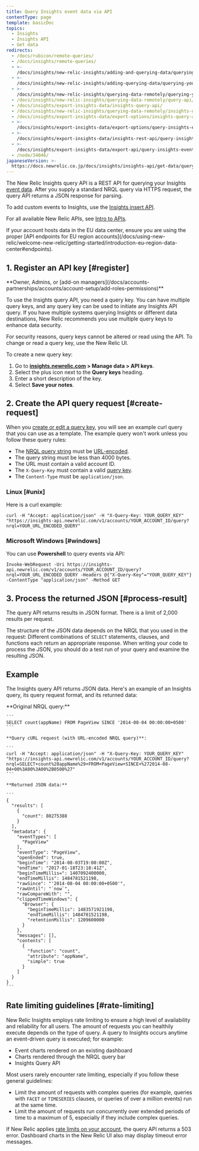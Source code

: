 ```yaml
---
title: Query Insights event data via API
contentType: page
template: basicDoc
topics:
  - Insights
  - Insights API
  - Get data
redirects:
  - /docs/rubicon/remote-queries/
  - /docs/insights/remote-queries/
  - >-
    /docs/insights/new-relic-insights/adding-and-querying-data/querying-your-data-remotely/
  - >-
    /docs/insights/new-relic-insights/adding-querying-data/querying-your-data-remotely/
  - >-
    /docs/insights/new-relic-insights/querying-data-remotely/querying-your-data-remotely/
  - /docs/insights/new-relic-insights/querying-data-remotely/query-api/
  - /docs/insights/export-insights-data/insights-query-api/
  - /docs/insights/new-relic-insights/querying-data-remotely/insights-query-api/
  - /docs/insights/export-insights-data/export-options/insights-query-api/
  - >-
    /docs/insights/export-insights-data/export-options/query-insights-event-data-api/
  - >-
    /docs/insights/export-insights-data/insights-rest-api/query-insights-event-data-api/
  - >-
    /docs/insights/export-insights-data/export-api/query-insights-event-data-api/
  - /node/34046/
japaneseVersion: >-
  https://docs.newrelic.co.jp/docs/insights/insights-api/get-data/query-insights-event-data-api
---
```


The New Relic Insights query API is a REST API for querying your Insights [event data](/docs/data-analysis/metrics/analyze-your-metrics/data-collection-metric-timeslice-event-data). After you supply a standard NRQL query via HTTPS request, the query API returns a JSON response for parsing.

To add custom events to Insights, use the [Insights insert API](/docs/insights/explore-data/custom-events/insert-custom-events-insights-api).

For all available New Relic APIs, see [Intro to APIs](/docs/apis/getting-started/introduction-new-relic-apis).

<Callout variant="tip">
  If your account hosts data in the EU data center, ensure you are using the proper [API endpoints for EU region accounts](/docs/using-new-relic/welcome-new-relic/getting-started/introduction-eu-region-data-center#endpoints).
</Callout>

## 1. Register an API key [#register]

<Callout variant="tip">
  **Owner, Admins, or [add-on managers](/docs/accounts-partnerships/accounts/account-setup/add-roles-permissions)**
</Callout>

To use the Insights query API, you need a query key. You can have multiple query keys, and any query key can be used to initiate any Insights API query. If you have multiple systems querying Insights or different data destinations, New Relic recommends you use multiple query keys to enhance data security.

<Callout variant="tip">
  For security reasons, query keys cannot be altered or read using the API. To change or read a query key, use the New Relic UI.
</Callout>

To create a new query key:

1. Go to **[insights.newrelic.com](https://insights.newrelic.com) > Manage data > API keys**.
2. Select the plus icon next to the **Query keys** heading.
3. Enter a short description of the key.
4. Select **Save your notes**.

## 2. Create the API query request [#create-request]

When you [create or edit a query key](#register), you will see an example curl query that you can use as a template. The example query won't work unless you follow these query rules:

* The [NRQL query string](/docs/insights/nrql-new-relic-query-language/using-nrql/introduction-nrql) must be [URL-encoded](http://www.w3schools.com/tags/ref_urlencode.asp).
* The query string must be less than 4000 bytes.
* The URL must contain a valid account ID.
* The `X-Query-Key` must contain a valid [query key](#register).
* The `Content-Type` must be `application/json`.

### Linux [#unix]

Here is a curl example:

```
curl -H "Accept: application/json" -H "X-Query-Key: YOUR_QUERY_KEY" "https://insights-api.newrelic.com/v1/accounts/YOUR_ACCOUNT_ID/query?nrql=YOUR_URL_ENCODED_QUERY"
```

### Microsoft Windows [#windows]

You can use **Powershell** to query events via API:

```
Invoke-WebRequest -Uri https://insights-api.newrelic.com/v1/accounts/YOUR_ACCOUNT_ID/query?nrql=YOUR_URL_ENCODED_QUERY -Headers @{"X-Query-Key"="YOUR_QUERY_KEY"} -ContentType "application/json" -Method GET
```

## 3. Process the returned JSON [#process-result]

The query API returns results in JSON format. There is a limit of 2,000 results per request.

The structure of the JSON data depends on the NRQL that you used in the request: Different combinations of `SELECT` statements, clauses, and functions each return an appropriate response. When writing your code to process the JSON, you should do a test run of your query and examine the resulting JSON.

## Example

The Insights query API returns JSON data. Here's an example of an Insights query, its query request format, and its returned data:

<CollapserGroup>
  <Collapser title="Query, query API request, returned data">
    **Original NRQL query:**

    ```
    SELECT count(appName) FROM PageView SINCE '2014-08-04 00:00:00+0500'
    ```

    **Query cURL request (with URL-encoded NRQL query)**:

    ```
    curl -H "Accept: application/json" -H "X-Query-Key: YOUR_QUERY_KEY" "https://insights-api.newrelic.com/v1/accounts/YOUR_ACCOUNT_ID/query?nrql=SELECT+count%28appName%29+FROM+PageView+SINCE+%272014-08-04+00%3A00%3A00%2B0500%27"
    ```

    **Returned JSON data:**

    ```
    {
      "results": [
        {
          "count": 80275388
        }
      ],
      "metadata": {
        "eventTypes": [
          "PageView"
        ],
        "eventType": "PageView",
        "openEnded": true,
        "beginTime": "2014-08-03T19:00:00Z",
        "endTime": "2017-01-18T23:18:41Z",
        "beginTimeMillis=": 1407092400000,
        "endTimeMillis": 1484781521198,
        "rawSince": "'2014-08-04 00:00:00+0500'",
        "rawUntil": "`now`",
        "rawCompareWith": "",
        "clippedTimeWindows": {
          "Browser": {
            "beginTimeMillis": 1483571921198,
            "endTimeMillis": 1484781521198,
            "retentionMillis": 1209600000
          }
        },
        "messages": [],
        "contents": [
          {
            "function": "count",
            "attribute": "appName",
            "simple": true
          }
        ]
      }
    }
    ```
  </Collapser>
</CollapserGroup>

## Rate limiting guidelines [#rate-limiting]

New Relic Insights employs rate limiting to ensure a high level of availability and reliability for all users. The amount of requests you can healthily execute depends on the type of query. A query to Insights occurs anytime an event-driven query is executed; for example:

* Event charts rendered on an existing dashboard
* Charts rendered through the NRQL query bar
* Insights Query API

Most users rarely encounter rate limiting, especially if you follow these general guidelines:

* Limit the amount of requests with complex queries (for example, queries with `FACET` or `TIMESERIES` clauses, or queries of over a million events) run at the same time.
* Limit the amount of requests run concurrently over extended periods of time to a maximum of 5, especially if they include complex queries.

If New Relic applies [rate limits on your account](/docs/insights/use-insights-ui/manage-account-data/rate-limits-insights), the query API returns a 503 error. Dashboard charts in the New Relic UI also may display timeout error messages.
